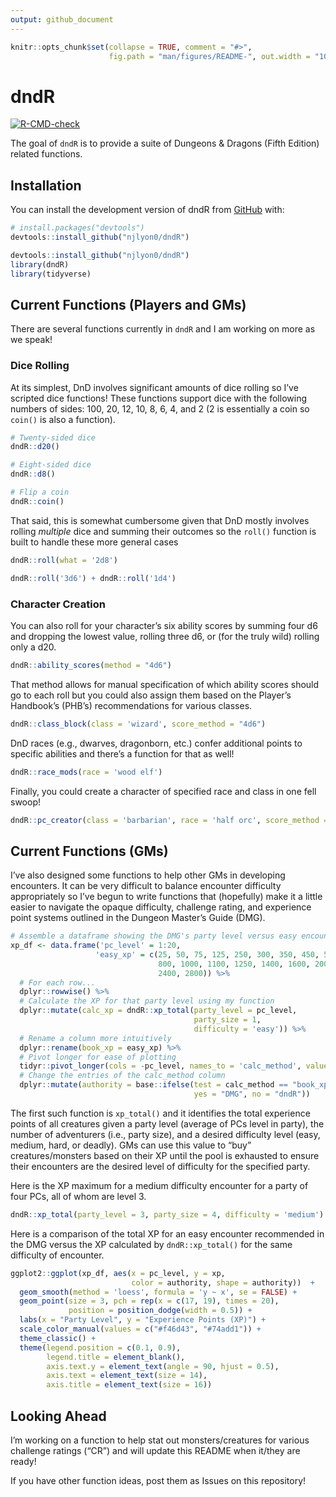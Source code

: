 ```yaml
---
output: github_document
---
```


<!-- README.md is generated from README.Rmd. Please edit that file -->

```r
knitr::opts_chunk$set(collapse = TRUE, comment = "#>",
                      fig.path = "man/figures/README-", out.width = "100%")
```

# dndR

<!-- badges: start -->
[![R-CMD-check](https://github.com/njlyon0/dndR/workflows/R-CMD-check/badge.svg)](https://github.com/njlyon0/dndR/actions)
<!-- badges: end -->

The goal of `dndR` is to provide a suite of Dungeons & Dragons (Fifth Edition) related functions.

## Installation

You can install the development version of dndR from [GitHub](https://github.com/) with:

``` r
# install.packages("devtools")
devtools::install_github("njlyon0/dndR")
```

```r
devtools::install_github("njlyon0/dndR")
library(dndR)
library(tidyverse)
```

## Current Functions (Players and GMs)

There are several functions currently in `dndR` and I am working on more as we speak!

### Dice Rolling

At its simplest, DnD involves significant amounts of dice rolling so I've scripted dice functions! These functions support dice with the following numbers of sides: 100, 20, 12, 10, 8, 6, 4, and 2 (2 is essentially a coin so `coin()` is also a function).

```r
# Twenty-sided dice
dndR::d20()

# Eight-sided dice
dndR::d8()

# Flip a coin
dndR::coin()
```

That said, this is somewhat cumbersome given that DnD mostly involves rolling *multiple* dice and summing their outcomes so the `roll()` function is built to handle these more general cases

```r
dndR::roll(what = '2d8')

dndR::roll('3d6') + dndR::roll('1d4')
```

### Character Creation

You can also roll for your character's six ability scores by summing four d6 and dropping the lowest value, rolling three d6, or (for the truly wild) rolling only a d20.

```r
dndR::ability_scores(method = "4d6")
```

That method allows for manual specification of which ability scores should go to each roll but you could also assign them based on the Player's Handbook's (PHB's) recommendations for various classes.

```r
dndR::class_block(class = 'wizard', score_method = "4d6")
```

DnD races (e.g., dwarves, dragonborn, etc.) confer additional points to specific abilities and there's a function for that as well!

```r
dndR::race_mods(race = 'wood elf')
```

Finally, you could create a character of specified race and class in one fell swoop!
```r
dndR::pc_creator(class = 'barbarian', race = 'half orc', score_method = "4d6")
```

## Current Functions (GMs)

I've also designed some functions to help other GMs in developing encounters. It can be very difficult to balance encounter difficulty appropriately so I've begun to write functions that (hopefully) make it a little easier to navigate the opaque difficulty, challenge rating, and experience point systems outlined in the Dungeon Master's Guide (DMG).

```r
# Assemble a dataframe showing the DMG's party level versus easy encounter XP
xp_df <- data.frame('pc_level' = 1:20,
                   'easy_xp' = c(25, 50, 75, 125, 250, 300, 350, 450, 550, 600,
                                 800, 1000, 1100, 1250, 1400, 1600, 2000, 2100,
                                 2400, 2800)) %>%
  # For each row...
  dplyr::rowwise() %>%
  # Calculate the XP for that party level using my function
  dplyr::mutate(calc_xp = dndR::xp_total(party_level = pc_level,
                                         party_size = 1,
                                         difficulty = 'easy')) %>%
  # Rename a column more intuitively
  dplyr::rename(book_xp = easy_xp) %>%
  # Pivot longer for ease of plotting
  tidyr::pivot_longer(cols = -pc_level, names_to = 'calc_method', values_to = 'xp') %>%
  # Change the entries of the calc_method column
  dplyr::mutate(authority = base::ifelse(test = calc_method == "book_xp",
                                         yes = "DMG", no = "dndR"))
```

The first such function is `xp_total()` and it identifies the total experience points of all creatures given a party level (average of PCs level in party), the number of adventurers (i.e., party size), and a desired difficulty level (easy, medium, hard, or deadly). GMs can use this value to "buy" creatures/monsters based on their XP until the pool is exhausted to ensure their encounters are the desired level of difficulty for the specified party.

Here is the XP maximum for a medium difficulty encounter for a party of four PCs, all of whom are level 3.

```r
dndR::xp_total(party_level = 3, party_size = 4, difficulty = 'medium')
```

Here is a comparison of the total XP for an easy encounter recommended in the DMG versus the XP calculated by `dndR::xp_total()` for the same difficulty of encounter.

```r
ggplot2::ggplot(xp_df, aes(x = pc_level, y = xp,
                           color = authority, shape = authority))  +
  geom_smooth(method = 'loess', formula = 'y ~ x', se = FALSE) +
  geom_point(size = 3, pch = rep(x = c(17, 19), times = 20),
             position = position_dodge(width = 0.5)) +
  labs(x = "Party Level", y = "Experience Points (XP)") +
  scale_color_manual(values = c("#f46d43", "#74add1")) +
  theme_classic() +
  theme(legend.position = c(0.1, 0.9),
        legend.title = element_blank(),
        axis.text.y = element_text(angle = 90, hjust = 0.5),
        axis.text = element_text(size = 14),
        axis.title = element_text(size = 16))
```

## Looking Ahead

I'm working on a function to help stat out monsters/creatures for various challenge ratings ("CR") and will update this README when it/they are ready!

If you have other function ideas, post them as Issues on this repository!
